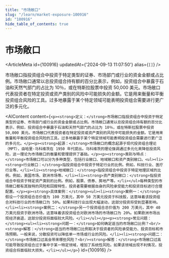 ```yaml
---
title: "市场敞口"
slug: "/learn/market-exposure-100916"
id: "100916"
hide_table_of_contents: true
---
```



# 市场敞口

<ArticleMeta id={100916} updatedAt={'2024-09-13 11:07:50'} alias={`[]`} />
<div className='border-solid border-b border-t-0 my-4 border-[var(--ifm-color-gray-300)]' />

市场敞口指投资组合中投资于特定类型的证券、市场部门或行业的资金金额或占比例。市场敞口通常以总投资组合持有额的百分比表示，例如，投资组合中暴露于石油和天然气部门的占比为 10％，或在特斯拉股票中投资 50,000 美元。市场敞口代表投资者在特定投资或资产类别的风险中可能损失的金额。它是用来衡量和平衡投资组合风险的工具。过多地暴露于某个特定领域可能表明投资组合需要进行更广泛的多元化。

<AIContent content={`<p><strong>定义：</strong>市场敞口指投资组合中投资于特定类型的证券、市场部门或行业的资金金额或占比例。市场敞口通常以总投资组合持有额的百分比表示，例如，投资组合中暴露于石油和天然气部门的占比为 10％，或在特斯拉股票中投资 50,000 美元。市场敞口代表投资者在特定投资或资产类别的风险中可能损失的金额。它是用来衡量和平衡投资组合风险的工具。过多地暴露于某个特定领域可能表明投资组合需要进行更广泛的多元化。</p><p><strong>起源：</strong>市场敞口的概念起源于现代投资组合理论（MPT），由哈里·马科维茨在 1950 年代提出。马科维茨的理论强调通过多元化来降低投资风险，这一理论为市场敞口的衡量和管理提供了基础。</p><p><strong>类别与特点：</strong>市场敞口可以分为多种类型，包括行业敞口、地域敞口和资产类别敞口。<ul><li><strong>行业敞口：</strong>指投资组合中投资于特定行业的比例。例如，科技行业、医疗行业等。</li><li><strong>地域敞口：</strong>指投资组合中投资于特定地理区域的比例。例如，美国市场、欧洲市场等。</li><li><strong>资产类别敞口：</strong>指投资组合中投资于特定资产类别的比例。例如，股票、债券、房地产等。</li></ul>每种类型的市场敞口都有其独特的风险和回报特性，投资者需要根据自身的风险承受能力和投资目标进行合理配置。</p><p><strong>具体案例：</strong><ul><li><strong>案例一：</strong>假设一个投资组合总价值为 100 万美元，其中 50 万美元投资于科技股，这意味着该投资组合对科技行业的市场敞口为 50%。如果科技行业出现大幅波动，这部分投资将受到显著影响。</li><li><strong>案例二：</strong>另一个投资组合总价值为 200 万美元，其中 40 万美元投资于欧洲市场，这意味着该投资组合对欧洲市场的市场敞口为 20%。如果欧洲市场出现经济衰退，这部分投资将面临较大风险。</li></ul></p><p><strong>常见问题：</strong><ul><li><strong>问题一：</strong>如何确定适当的市场敞口比例？<br/><strong>解答：</strong>适当的市场敞口比例取决于投资者的风险承受能力、投资目标和市场预期。一般来说，分散投资可以降低单一市场或行业的风险。</li><li><strong>问题二：</strong>市场敞口过高会带来哪些风险？<br/><strong>解答：</strong>市场敞口过高可能导致投资组合过于集中于某一特定领域，增加了系统性风险。如果该领域出现不利情况，投资组合将面临较大损失。</li></ul></p>`} id={100916} />
